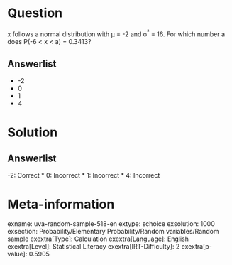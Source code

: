 Question
========

x follows a normal distribution with μ = -2 and σ^²^ = 16. For which number a does P(-6 \< x \< a) = 0.3413?

Answerlist
----------

* -2
* 0
* 1
* 4

Solution
========

Answerlist
----------

-2: Correct
* 0: Incorrect
* 1: Incorrect
* 4: Incorrect

Meta-information
================
exname: uva-random-sample-518-en
extype: schoice
exsolution: 1000
exsection: Probability/Elementary Probability/Random variables/Random sample
exextra[Type]: Calculation
exextra[Language]: English
exextra[Level]: Statistical Literacy
exextra[IRT-Difficulty]: 2
exextra[p-value]: 0.5905
